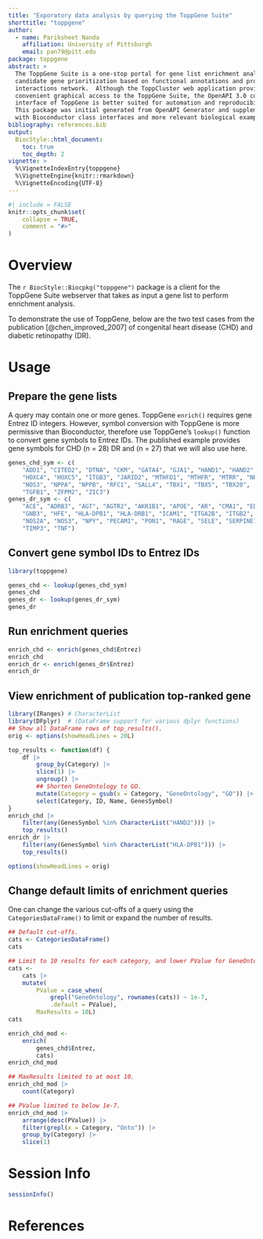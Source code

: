 ```yaml
---
title: "Exporatory data analysis by querying the ToppGene Suite"
shorttitle: "toppgene"
author:
  - name: Pariksheet Nanda
    affiliation: University of Pittsburgh
    email: pan79@pitt.edu
package: toppgene
abstract: >  
  The ToppGene Suite is a one-stop portal for gene list enrichment analysis and
  candidate gene prioritization based on functional annotations and protein
  interactions network.  Although the ToppCluster web application provides
  convenient graphical access to the ToppGene Suite, the OpenAPI 3.0 compliant
  interface of ToppGene is better suited for automation and reproducibility.
  This package was initial generated from OpenAPI Generator and supplemented
  with Bioconductor class interfaces and more relevant biological examples.
bibliography: references.bib
output:
  BiocStyle::html_document:
    toc: true
    toc_depth: 2
vignette: >
  %\VignetteIndexEntry{toppgene}
  %\VignetteEngine{knitr::rmarkdown}
  %\VignetteEncoding{UTF-8}
---
```


```r
#| include = FALSE
knitr::opts_chunk$set(
    collapse = TRUE,
    comment = "#>"
)
```

<!-- markdownlint-disable MD025 -->

# Overview

The `r BiocStyle::Biocpkg("toppgene")` package
is a client for the ToppGene Suite webserver
that takes as input a gene list
to perform enrichment analysis.

To demonstrate the use of ToppGene,
below are the two test cases from the publication [@chen_improved_2007]
of congenital heart disease (CHD) and diabetic retinopathy (DR).

# Usage

## Prepare the gene lists

A query may contain one or more genes.
ToppGene `enrich()` requires gene Entrez ID integers.
However, symbol conversion with ToppGene
is more permissive than Bioconductor,
therefore use ToppGene's `lookup()` function
to convert gene symbols to Entrez IDs.
The published example provides gene symbols for CHD (n = 28) DR and (n = 27)
that we will also use here.

```r
genes_chd_sym <- c(
    "ADD1", "CITED2", "DTNA", "CKM", "GATA4", "GJA1", "HAND1", "HAND2", "HEY2",
    "HOXC4", "HOXC5", "ITGB3", "JARID2", "MTHFD1", "MTHFR", "MTRR", "NKX2-5",
    "NOS3", "NPPA", "NPPB", "RFC1", "SALL4", "TBX1", "TBX5", "TBX20",
    "TGFB1", "ZFPM2", "ZIC3")
genes_dr_sym <- c(
    "ACE", "ADRB3", "AGT", "AGTR2", "AKR1B1", "APOE", "AR", "CMA1", "EDN1",
    "GNB3", "HFE", "HLA-DPB1", "HLA-DRB1", "ICAM1", "ITGA2B", "ITGB2", "LTA",
    "NOS2A", "NOS3", "NPY", "PECAM1", "PON1", "RAGE", "SELE", "SERPINE1",
    "TIMP3", "TNF")
```

## Convert gene symbol IDs to Entrez IDs

```r
library(toppgene)

genes_chd <- lookup(genes_chd_sym)
genes_chd
genes_dr <- lookup(genes_dr_sym)
genes_dr
```

## Run enrichment queries

```r
enrich_chd <- enrich(genes_chd$Entrez)
enrich_chd
enrich_dr <- enrich(genes_dr$Entrez)
enrich_dr
```

## View enrichment of publication top-ranked gene

```r
library(IRanges) # CharacterList
library(DFplyr)  # (DataFrame support for various dplyr functions)
## Show all DataFrame rows of top_results().
orig <- options(showHeadLines = 20L)

top_results <- function(df) {
    df |>
        group_by(Category) |>
        slice(1) |>
        ungroup() |>
        ## Shorten GeneOntology to GO.
        mutate(Category = gsub(x = Category, "GeneOntology", "GO")) |>
        select(Category, ID, Name, GenesSymbol)
}
enrich_chd |>
    filter(any(GenesSymbol %in% CharacterList("HAND2"))) |>
    top_results()
enrich_dr |>
    filter(any(GenesSymbol %in% CharacterList("HLA-DPB1"))) |>
    top_results()

options(showHeadLines = orig)
```

## Change default limits of enrichment queries

One can change the various cut-offs of a query using the
`CategoriesDataFrame()` to limit or expand the number of results.

```r
## Default cut-offs.
cats <- CategoriesDataFrame()
cats

## Limit to 10 results for each category, and lower PValue for GeneOntology.
cats <-
    cats |>
    mutate(
        PValue = case_when(
            grepl("GeneOntology", rownames(cats)) ~ 1e-7,
            .default = PValue),
        MaxResults = 10L)
cats

enrich_chd_mod <-
    enrich(
        genes_chd$Entrez,
        cats)
enrich_chd_mod

## MaxResults limited to at most 10.
enrich_chd_mod |>
    count(Category)

## PValue limited to below 1e-7.
enrich_chd_mod |>
    arrange(desc(PValue)) |>
    filter(grepl(x = Category, "Onto")) |>
    group_by(Category) |>
    slice(1)
```

# Session Info {.unnumbered}

```r
sessionInfo()
```

# References {.unnumbered}
